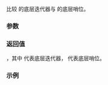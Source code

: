 {{title|1= operator=={{small|(ranges::transform_view::''sentinel'')}}}}
{{cpp/ranges/transform_view/navbar}}

{{dcl begin}}
{{dcl|since=c++20|1=
friend constexpr bool operator==( const /*iterator*/&lt;Const&gt;&amp; x, const /*sentinel*/&amp; y );
}}
{{dcl end}}

比较 {{c|x}} 的底层迭代器与 {{c|y}} 的底层哨位。

{{cpp/hidden friend|{{tt|transform_view::''sentinel''&lt;Const&gt;}}}}

{{cpp/note synthesized eq}}

===参数===
{{par begin}}
{{par|x|要比较的[[cpp/ranges/transform_view/iterator|迭代器]]}}
{{par|y|要比较的哨位}}
{{par end}}

===返回值===
{{c|1= x.current_ == y.end_}}，其中 {{tti|current_}} 代表底层迭代器，{{tti|end_}} 代表底层哨位。

===示例===
{{example
|code=
|output=
}}

{{langlinks|en|es|ja|ru}}